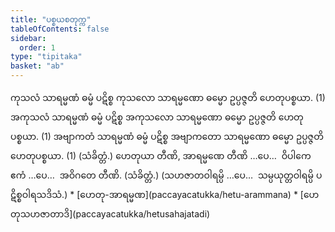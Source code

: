 ```yaml
---
title: "ပစ္စယစတုက္က"
tableOfContents: false
sidebar:
  order: 1
type: "tipitaka"
basket: "ab"
---
```



<DynamicBreadcrumb />

<Division number="1">

<Paragraph number="1332">
ကုသလံ သာရမ္မဏံ ဓမ္မံ ပဋိစ္စ ကုသလော သာရမ္မဏော ဓမ္မော ဥပ္ပဇ္ဇတိ ဟေတုပစ္စယာ. (1)




</Paragraph>

<Paragraph number="1333">
အကုသလံ သာရမ္မဏံ ဓမ္မံ ပဋိစ္စ အကုသလော သာရမ္မဏော ဓမ္မော ဥပ္ပဇ္ဇတိ ဟေတုပစ္စယာ. (1)




</Paragraph>

<Paragraph number="1334">
အဗျာကတံ သာရမ္မဏံ ဓမ္မံ ပဋိစ္စ အဗျာကတော သာရမ္မဏော ဓမ္မော ဥပ္ပဇ္ဇတိ ဟေတုပစ္စယာ. (1) (သံခိတ္တံ.)




</Paragraph>

</Division>
<Division number="2">

<Paragraph number="1335">
ဟေတုယာ တီဏိ, အာရမ္မဏေ တီဏိ …ပေ…  ဝိပါကေ ဧကံ …ပေ…  အဝိဂတေ တီဏိ. (သံခိတ္တံ.)




</Paragraph>

<Paragraph number="1336">
(သဟဇာတဝါရမ္ပိ …ပေ…  သမ္ပယုတ္တဝါရမ္ပိ ပဋိစ္စဝါရသဒိသံ.)

</Paragraph>
</Division>

<TableOfContents>
* [ဟေတု-အာရမ္မဏ](paccayacatukka/hetu-arammana)
* [ဟေတုသဟဇာတာဒိ](paccayacatukka/hetusahajatadi)
</TableOfContents>